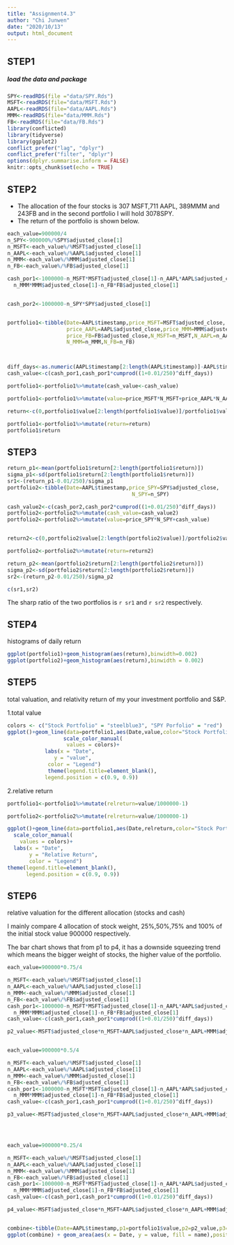 ```yaml
---
title: "Assignment4.3"
author: "Chi Junwen"
date: "2020/10/13"
output: html_document
---
```

## STEP1
##### load the data and package

```r
SPY<-readRDS(file ="data/SPY.Rds")
MSFT<-readRDS(file="data/MSFT.Rds")
AAPL<-readRDS(file="data/AAPL.Rds")
MMM<-readRDS(file="data/MMM.Rds")
FB<-readRDS(file="data/FB.Rds")
library(conflicted)
library(tidyverse)
library(ggplot2)
conflict_prefer("lag", "dplyr")
conflict_prefer("filter", "dplyr")
options(dplyr.summarise.inform = FALSE)
knitr::opts_chunk$set(echo = TRUE)
```

## STEP2

- The allocation of the four stocks is 307 MSFT,711 AAPL, 389MMM and 243FB and in the second portfolio I will hold 3078SPY.
- The return of the portfolio is shown below.

```r
each_value=900000/4
n_SPY<-900000%/%SPY$adjusted_close[1]
n_MSFT<-each_value%/%MSFT$adjusted_close[1]
n_AAPL<-each_value%/%AAPL$adjusted_close[1]
n_MMM<-each_value%/%MMM$adjusted_close[1]
n_FB<-each_value%/%FB$adjusted_close[1]

cash_por1<-1000000-n_MSFT*MSFT$adjusted_close[1]-n_AAPL*AAPL$adjusted_close[1]-
  n_MMM*MMM$adjusted_close[1]-n_FB*FB$adjusted_close[1]


cash_por2<-1000000-n_SPY*SPY$adjusted_close[1]


portfolio1<-tibble(Date=AAPL$timestamp,price_MSFT=MSFT$adjusted_close,
                   price_AAPL=AAPL$adjusted_close,price_MMM=MMM$adjusted_close,
                   price_FB=FB$adjusted_close,N_MSFT=n_MSFT,N_AAPL=n_AAPL,
                   N_MMM=n_MMM,N_FB=n_FB)



diff_days<-as.numeric(AAPL$timestamp[2:length(AAPL$timestamp)]-AAPL$timestamp[1:(length(AAPL$timestamp)-1)])
cash_value<-c(cash_por1,cash_por1*cumprod((1+0.01/250)^diff_days))

portfolio1<-portfolio1%>%mutate(cash_value<-cash_value)

portfolio1<-portfolio1%>%mutate(value=price_MSFT*N_MSFT+price_AAPL*N_AAPL+price_MMM*N_MMM+price_FB*N_FB+cash_value)

return<-c(0,portfolio1$value[2:length(portfolio1$value)]/portfolio1$value[1:(length(portfolio1$value)-1)]-1)

portfolio1<-portfolio1%>%mutate(return=return)
portfolio1$return

```

## STEP3
```r
return_p1<-mean(portfolio1$return[2:length(portfolio1$return)])
sigma_p1<-sd(portfolio1$return[2:length(portfolio1$return)])
sr1<-(return_p1-0.01/250)/sigma_p1
portfolio2<-tibble(Date=AAPL$timestamp,price_SPY=SPY$adjusted_close,
                                        N_SPY=n_SPY)

cash_value2<-c(cash_por2,cash_por2*cumprod((1+0.01/250)^diff_days))
portfolio2<-portfolio2%>%mutate(cash_value=cash_value2)
portfolio2<-portfolio2%>%mutate(value=price_SPY*N_SPY+cash_value)


return2<-c(0,portfolio2$value[2:length(portfolio2$value)]/portfolio2$value[1:(length(portfolio2$value)-1)]-1)

portfolio2<-portfolio2%>%mutate(return=return2)

return_p2<-mean(portfolio2$return[2:length(portfolio2$return)])
sigma_p2<-sd(portfolio2$return[2:length(portfolio2$return)])
sr2<-(return_p2-0.01/250)/sigma_p2

c(sr1,sr2)
```

The sharp ratio of the two portfolios is `r sr1` and `r sr2` respectively.

## STEP4

histograms of daily return
```r
ggplot(portfolio1)+geom_histogram(aes(return),binwidth=0.002)
ggplot(portfolio2)+geom_histogram(aes(return),binwidth = 0.002)
```
## STEP5

total valuation, and relativity return of my your investment portfolio and S&P.

1.total value
```r
colors <- c("Stock Portfolio" = "steelblue3", "SPY Porfolio" = "red")
ggplot()+geom_line(data=portfolio1,aes(Date,value,color="Stock Portfolio"),size=1.5)+geom_line(data=portfolio2,aes(Date,value,color="SPY Porfolio"),size=1.5)+
                  scale_color_manual(
                   values = colors)+
            labs(x = "Date",
               y = "value",
             color = "Legend")
             theme(legend.title=element_blank(),
            legend.position = c(0.9, 0.9))
```
2.relative return

```r
portfolio1<-portfolio1%>%mutate(relreturn=value/1000000-1)

portfolio2<-portfolio2%>%mutate(relreturn=value/1000000-1)     

ggplot()+geom_line(data=portfolio1,aes(Date,relreturn,color="Stock Portfolio"),size=1.5)+geom_line(data=portfolio2,aes(Date,relreturn,color="SPY Porfolio"),size=1.5)+
  scale_color_manual(
    values = colors)+
  labs(x = "Date",
       y = "Relative Return",
       color = "Legend")
theme(legend.title=element_blank(),
      legend.position = c(0.9, 0.9))
```

## STEP6

relative valuation for the different allocation (stocks and cash)

I mainly compare 4 allocation of stock weight, 25%,50%,75% and 100% of the initial stock value 900000 respectively.

The bar chart shows that from p1 to p4, it has a downside squeezing trend which means the bigger weight of stocks, the higher value of the portfolio.

```r
each_value=900000*0.75/4

n_MSFT<-each_value%/%MSFT$adjusted_close[1]
n_AAPL<-each_value%/%AAPL$adjusted_close[1]
n_MMM<-each_value%/%MMM$adjusted_close[1]
n_FB<-each_value%/%FB$adjusted_close[1]
cash_por1<-1000000-n_MSFT*MSFT$adjusted_close[1]-n_AAPL*AAPL$adjusted_close[1]-
  n_MMM*MMM$adjusted_close[1]-n_FB*FB$adjusted_close[1]
cash_value<-c(cash_por1,cash_por1*cumprod((1+0.01/250)^diff_days))

p2_value<-MSFT$adjusted_close*n_MSFT+AAPL$adjusted_close*n_AAPL+MMM$adjusted_close*n_MMM+FB$adjusted_close*n_FB+cash_value


each_value=900000*0.5/4

n_MSFT<-each_value%/%MSFT$adjusted_close[1]
n_AAPL<-each_value%/%AAPL$adjusted_close[1]
n_MMM<-each_value%/%MMM$adjusted_close[1]
n_FB<-each_value%/%FB$adjusted_close[1]
cash_por1<-1000000-n_MSFT*MSFT$adjusted_close[1]-n_AAPL*AAPL$adjusted_close[1]-
  n_MMM*MMM$adjusted_close[1]-n_FB*FB$adjusted_close[1]
cash_value<-c(cash_por1,cash_por1*cumprod((1+0.01/250)^diff_days))

p3_value<-MSFT$adjusted_close*n_MSFT+AAPL$adjusted_close*n_AAPL+MMM$adjusted_close*n_MMM+FB$adjusted_close*n_FB+cash_value




each_value=900000*0.25/4

n_MSFT<-each_value%/%MSFT$adjusted_close[1]
n_AAPL<-each_value%/%AAPL$adjusted_close[1]
n_MMM<-each_value%/%MMM$adjusted_close[1]
n_FB<-each_value%/%FB$adjusted_close[1]
cash_por1<-1000000-n_MSFT*MSFT$adjusted_close[1]-n_AAPL*AAPL$adjusted_close[1]-
  n_MMM*MMM$adjusted_close[1]-n_FB*FB$adjusted_close[1]
cash_value<-c(cash_por1,cash_por1*cumprod((1+0.01/250)^diff_days))

p4_value<-MSFT$adjusted_close*n_MSFT+AAPL$adjusted_close*n_AAPL+MMM$adjusted_close*n_MMM+FB$adjusted_close*n_FB+cash_value


combine<-tibble(Date=AAPL$timestamp,p1=portfolio1$value,p2=p2_value,p3=p3_value,p4=p4_value)%>%pivot_longer(cols=p1:p4)
ggplot(combine) + geom_area(aes(x = Date, y = value, fill = name),position="fill")



```